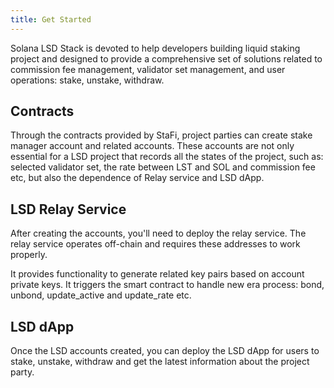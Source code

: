 ```yaml
---
title: Get Started
---
```


Solana LSD Stack is devoted to help developers building liquid staking project and designed to provide a comprehensive set of solutions related to commission fee management, validator set management, and user operations: stake, unstake, withdraw.

## Contracts

Through the contracts provided by StaFi, project parties can create stake manager account and related accounts. These accounts are not only essential for a LSD project that records all the states of the project, such as: selected validator set, the rate between LST and SOL and commission fee etc, but also the dependence of Relay service and LSD dApp.

## LSD Relay Service

After creating the accounts, you'll need to deploy the relay service. The relay service operates off-chain and requires these addresses to work properly.

It provides functionality to generate related key pairs based on account private keys. It triggers the smart contract to handle new era process: bond, unbond, update_active and update_rate etc.


## LSD dApp

Once the LSD accounts created, you can deploy the LSD dApp for users to stake, unstake, withdraw and get the latest information about the project party.
